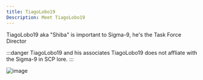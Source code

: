 ```yaml
---
title: TiagoLobo19
Description: Meet TiagoLobo19
---
```


TiagoLobo19 aka "Shiba" is important to Sigma-9, he's the Task Force Director

:::danger TiagoLobo19 and his associates
TiagoLobo19 does not affliate with the Sigma-9 in SCP lore.
:::

![image](https://tr.rbxcdn.com/6401ce72fb006168051b075dc7ca8ac1/150/150/AvatarHeadshot/Png)
